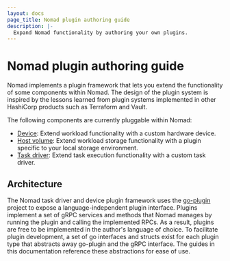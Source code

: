 ```yaml
---
layout: docs
page_title: Nomad plugin authoring guide
description: |-
  Expand Nomad functionality by authoring your own plugins.
---
```


# Nomad plugin authoring guide

Nomad implements a plugin framework that lets you extend the functionality of
some components within Nomad. The design of the plugin system is inspired by the
lessons learned from plugin systems implemented in other HashiCorp products such
as Terraform and Vault.

The following components are currently pluggable within Nomad:

- [Device](/nomad/plugins/author/device): Extend workload functionality with a
  custom hardware device.
- [Host volume](/nomad/plugins/author/host-volume): Extend workload storage
  functionality with a plugin specific to your local storage environment.
- [Task driver](/nomad/plugins/author/task-driver): Extend task execution
  functionality with a custom task driver.

## Architecture

The Nomad task driver and device plugin framework uses the [go-plugin][goplugin]
project to expose a language-independent plugin interface. Plugins implement a
set of gRPC services and methods that Nomad manages by running the plugin and
calling the implemented RPCs. As a result, plugins are free to be implemented
in the author's language of choice. To facilitate plugin development, a set of
go interfaces and structs exist for each plugin type that abstracts away
go-plugin and the gRPC interface. The guides in this documentation reference
these abstractions for ease of use.

[goplugin]: https://github.com/hashicorp/go-plugin
